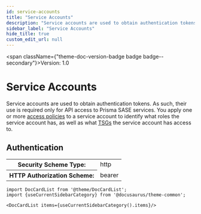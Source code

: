```yaml
---
id: service-accounts
title: "Service Accounts"
description: "Service accounts are used to obtain authentication tokens. As such, their use is required only"
sidebar_label: "Service Accounts"
hide_title: true
custom_edit_url: null
---
```



<span className={"theme-doc-version-badge badge badge--secondary"}>Version: 1.0</span>

<h1 className={"openapi__heading"}>Service Accounts</h1>



Service accounts are used to obtain authentication tokens. As such, their use is required only
for API access to Prisma SASE services. You apply one or more [access policies](/sase/api/iam/accesspolicies)
to a service account to identify what roles the service account has, as well as what 
[TSGs](/sase/api/tenancy) 
the service account has access to.


<div style={{"marginBottom":"2rem"}}><h2 id={"authentication"} style={{"marginBottom":"1rem"}}>Authentication</h2><SchemaTabs className={"openapi-tabs__security-schemes"}><TabItem label={"HTTP: Bearer Auth"} value={"Bearer"}><div><table><tbody><tr><th>Security Scheme Type:</th><td>http</td></tr><tr><th>HTTP Authorization Scheme:</th><td>bearer</td></tr></tbody></table></div></TabItem></SchemaTabs></div>

```mdx-code-block
import DocCardList from '@theme/DocCardList';
import {useCurrentSidebarCategory} from '@docusaurus/theme-common';

<DocCardList items={useCurrentSidebarCategory().items}/>
```
      